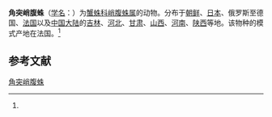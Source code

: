{{Speciesbox
| name = 角突峭腹蛛
| status = 
| status_system = 
| image = Philodromus sp.-.lindsey.jpg
| genus = Tmarus
| species = piger
| authority = (Walchenaer, 1802)<ref name='id14604'>{{cite web| url =http://www.bioinfo.cn/db05/BjdwSpecies.php?action=view&id=14604| title =角突峭腹蛛| work =《中国动物物种编目数据库》| publisher =中国科学院微生物研究所| author =中国科学院动物研究所| accessdate =2009-04-28| deadurl =yes| archiveurl =https://web.archive.org/web/20160305031913/http://www.bioinfo.cn/db05/BjdwSpecies.php?action=view&id=14604| archivedate =2016-03-05}}</ref>
}}

'''角突峭腹蛛'''（[[学名|学名]]：{{lang|la|''Tmarus piger''}}）为[[蟹蛛科|蟹蛛科]][[峭腹蛛属|峭腹蛛属]]的动物。分布于[[朝鲜|朝鲜]]、[[日本|日本]]、俄罗斯至德国、[[法国|法国]]以及[[中国大陆|中国大陆]]的[[吉林|吉林]]、[[河北|河北]]、[[甘肃|甘肃]]、[[山西|山西]]、[[河南|河南]]、[[陕西|陕西]]等地。该物种的模式产地在法国。<ref name='id14604'/>

== 参考文献 ==
{{reflist}}

{{Wikispecies|Tmarus piger}}
{{Taxonbar|from=Q1314361}}

[[Category:峭腹蛛属|角突峭腹蛛]]


{{蜘蛛小作品}}